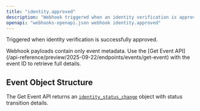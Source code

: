 ```yaml
---
title: "identity.approved"
description: "Webhook triggered when an identity verification is approved"
openapi: "webhooks-openapi.json webhook identity.approved"
---
```


Triggered when identity verification is successfully approved.

<Note>
Webhook payloads contain only event metadata. Use the [Get Event API](/api-reference/preview/2025-09-22/endpoints/events/get-event) with the event ID to retrieve full details.
</Note>

## Event Object Structure

The Get Event API returns an [`identity_status_change`](/api-reference/preview/2025-09-22/events/identity-status-change-object) object with status transition details.

